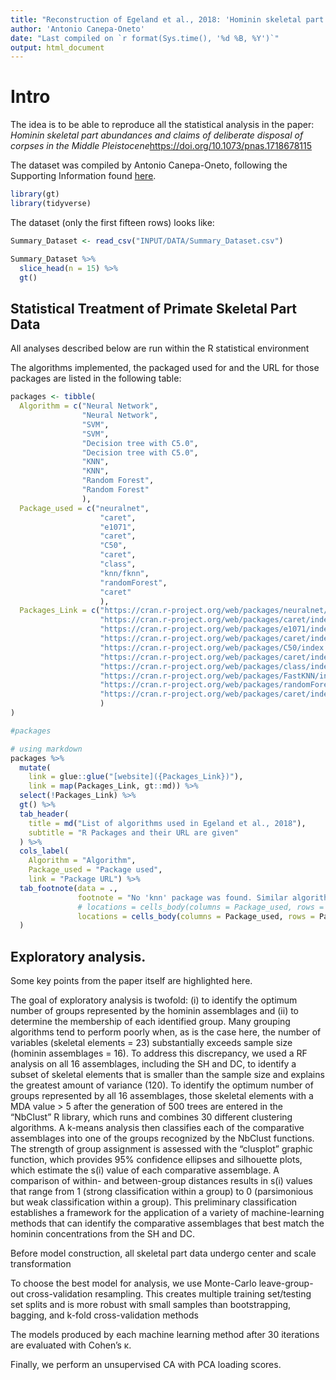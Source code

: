 ```yaml
---
title: "Reconstruction of Egeland et al., 2018: 'Hominin skeletal part abundances...'"
author: 'Antonio Canepa-Oneto'
date: "Last compiled on `r format(Sys.time(), '%d %B, %Y')`"
output: html_document
---
```


# Intro
The idea is to be able to reproduce all the statistical analysis in the paper: *Hominin skeletal part abundances and claims of deliberate disposal of corpses in the Middle Pleistocene*[https://doi.org/10.1073/pnas.1718678115](https://doi.org/10.1073/pnas.1718678115)

The dataset was compiled by Antonio Canepa-Oneto, following the Supporting Information found [here](https://www.pnas.org/doi/suppl/10.1073/pnas.1718678115/suppl_file/pnas.1718678115.sd01.xlsx).

```r
library(gt)
library(tidyverse)
```

The dataset (only the first fifteen rows) looks like:


```r
Summary_Dataset <- read_csv("INPUT/DATA/Summary_Dataset.csv")

Summary_Dataset %>% 
  slice_head(n = 15) %>% 
  gt()
```

## Statistical Treatment of Primate Skeletal Part Data
All analyses described below are run within the R statistical environment


The algorithms implemented, the packaged used for and the URL for those packages are listed in the following table:


```r
packages <- tibble(
  Algorithm = c("Neural Network",
                "Neural Network",
                "SVM", 
                "SVM", 
                "Decision tree with C5.0", 
                "Decision tree with C5.0",
                "KNN",
                "KNN",
                "Random Forest",
                "Random Forest"
                ),
  Package_used = c("neuralnet", 
                    "caret", 
                    "e1071", 
                    "caret", 
                    "C50",
                    "caret",
                    "class",
                    "knn/fknn",
                    "randomForest",
                    "caret"
                    ),
  Packages_Link = c("https://cran.r-project.org/web/packages/neuralnet/",
                    "https://cran.r-project.org/web/packages/caret/index.html",
                    "https://cran.r-project.org/web/packages/e1071/index.html",
                    "https://cran.r-project.org/web/packages/caret/index.html",
                    "https://cran.r-project.org/web/packages/C50/index.html",
                    "https://cran.r-project.org/web/packages/caret/index.html",
                    "https://cran.r-project.org/web/packages/class/index.html",
                    "https://cran.r-project.org/web/packages/FastKNN/index.html",
                    "https://cran.r-project.org/web/packages/randomForest/index.html",
                    "https://cran.r-project.org/web/packages/caret/index.html"
                    )
)

#packages
```



```r
# using markdown
packages %>%
  mutate(
    link = glue::glue("[website]({Packages_Link})"),
    link = map(Packages_Link, gt::md)) %>%
  select(!Packages_Link) %>% 
  gt() %>% 
  tab_header(
    title = md("List of algorithms used in Egeland et al., 2018"),
    subtitle = "R Packages and their URL are given"
  ) %>% 
  cols_label(
    Algorithm = "Algorithm",
    Package_used = "Package used",
    link = "Package URL") %>%  
  tab_footnote(data = .,
               footnote = "No 'knn' package was found. Similar algorithm in FastKNN - fknn",
               # locations = cells_body(columns = Package_used, rows = everything()
               locations = cells_body(columns = Package_used, rows = Package_used == 'knn/fknn')
  )
```



## Exploratory analysis. 
Some key points from the paper itself are highlighted here.

The goal of exploratory analysis is twofold: (i) to identify the optimum number of groups represented by the hominin assemblages and (ii) to determine the membership of each identified group. Many grouping algorithms tend to perform poorly when, as is the case here, the number of variables (skeletal elements = 23) substantially exceeds sample size (hominin assemblages = 16). To address this discrepancy, we used a RF analysis on all 16 assemblages, including the SH and DC, to identify a subset of skeletal elements that is smaller than the sample size and explains the greatest amount of variance (120). To identify the optimum number of groups represented by all 16 assemblages, those skeletal elements with a MDA value > 5 after the generation of 500 trees are entered in the “NbClust” R library, which runs and combines 30 different clustering algorithms. A k-means analysis then classifies each of the comparative assemblages into one of the groups recognized by the NbClust functions. The strength of group assignment is assessed with the “clusplot” graphic function, which provides 95% confidence ellipses and silhouette plots, which estimate the s(i) value of each comparative assemblage. A comparison of within- and between-group distances results in s(i) values that range from 1 (strong classification within a group) to 0 (parsimonious but weak classification within a group). This preliminary classification establishes a framework for the application of a variety of machine-learning methods that can identify the comparative assemblages that best match the hominin concentrations from the SH and DC.

Before model construction, all skeletal part data undergo center and scale transformation

To choose the best model for analysis, we use Monte-Carlo leave-group-out cross-validation resampling. This creates multiple training set/testing set splits and is more robust with small samples than bootstrapping, bagging, and k-fold cross-validation methods

The models produced by each machine learning method after 30 iterations are evaluated with Cohen’s κ.

Finally, we perform an unsupervised CA with PCA loading scores.



